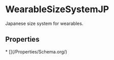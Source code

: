 
# WearableSizeSystemJP

Japanese size system for wearables.

## Properties

<Grid>
* [](/Properties/Schema.org/)

</Grid>

